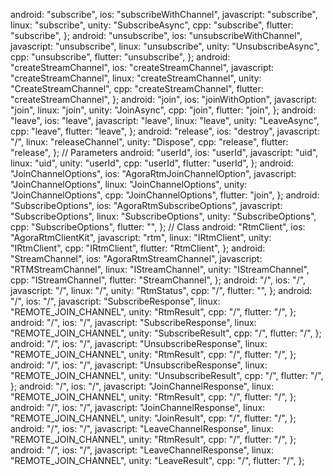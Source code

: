   android: "subscribe",
  ios: "subscribeWithChannel",
  javascript: "subscribe",
  linux: "subscribe",
  unity: "SubscribeAsync",
  cpp: "subscribe",
  flutter: "subscribe",
};
  android: "unsubscribe",
  ios: "unsubscribeWithChannel",
  javascript: "unsubscribe",
  linux: "unsubscribe",
  unity: "UnsubscribeAsync",
  cpp: "unsubscribe",
  flutter: "unsubscribe",
};
  android: "createStreamChannel",
  ios: "createStreamChannel",
  javascript: "createStreamChannel",
  linux: "createStreamChannel",
  unity: "CreateStreamChannel",
  cpp: "createStreamChannel",
  flutter: "createStreamChannel",
};
  android: "join",
  ios: "joinWithOption",
  javascript: "join",
  linux: "join",
  unity: "JoinAsync",
  cpp: "join",
  flutter: "join",
};
  android: "leave",
  ios: "leave",
  javascript: "leave",
  linux: "leave",
  unity: "LeaveAsync",
  cpp: "leave",
  flutter: "leave",
};
  android: "release",
  ios: "destroy",
  javascript: "/",
  linux: "releaseChannel",
  unity: "Dispose",
  cpp: "release",
  flutter: "release",
};
// Parameters
  android: "userId",
  ios: "userId",
  javascript: "uid",
  linux: "uid",
  unity: "userId",
  cpp: "userId",
  flutter: "userId",
};
  android: "JoinChannelOptions",
  ios: "AgoraRtmJoinChannelOption",
  javascript: "JoinChannelOptions",
  linux: "JoinChannelOptions",
  unity: "JoinChannelOptions",
  cpp: "JoinChannelOptions",
  flutter: "join",
};
  android: "SubscribeOptions",
  ios: "AgoraRtmSubscribeOptions",
  javascript: "SubscribeOptions",
  linux: "SubscribeOptions",
  unity: "SubscribeOptions",
  cpp: "SubscribeOptions",
  flutter: "",
};
// Class
  android: "RtmClient",
  ios: "AgoraRtmClientKit",
  javascript: "rtm",
  linux: "IRtmClient",
  unity: "IRtmClient",
  cpp: "IRtmClient",
  flutter: "RtmClient",
};
  android: "StreamChannel",
  ios: "AgoraRtmStreamChannel",
  javascript: "RTMStreamChannel",
  linux: "IStreamChannel",
  unity: "IStreamChannel",
  cpp: "IStreamChannel",
  flutter: "StreamChannel",
};
  android: "/",
  ios: "/",
  javascript: "/",
  linux: "/",
  unity: "RtmStatus",
  cpp: "/",
  flutter: "",
};
  android: "/",
  ios: "/",
  javascript: "SubscribeResponse",
  linux: "REMOTE_JOIN_CHANNEL",
  unity: "RtmResult<SubscribeResult>",
  cpp: "/",
  flutter: "/",
};
  android: "/",
  ios: "/",
  javascript: "SubscribeResponse",
  linux: "REMOTE_JOIN_CHANNEL",
  unity: "SubscribeResult",
  cpp: "/",
  flutter: "/",
};
  android: "/",
  ios: "/",
  javascript: "UnsubscribeResponse",
  linux: "REMOTE_JOIN_CHANNEL",
  unity: "RtmResult<UnsubscribeResult>",
  cpp: "/",
  flutter: "/",
};
  android: "/",
  ios: "/",
  javascript: "UnsubscribeResponse",
  linux: "REMOTE_JOIN_CHANNEL",
  unity: "UnsubscribeResult",
  cpp: "/",
  flutter: "/",
};
  android: "/",
  ios: "/",
  javascript: "JoinChannelResponse",
  linux: "REMOTE_JOIN_CHANNEL",
  unity: "RtmResult<JoinResult>",
  cpp: "/",
  flutter: "/",
};
  android: "/",
  ios: "/",
  javascript: "JoinChannelResponse",
  linux: "REMOTE_JOIN_CHANNEL",
  unity: "JoinResult",
  cpp: "/",
  flutter: "/",
};
  android: "/",
  ios: "/",
  javascript: "LeaveChannelResponse",
  linux: "REMOTE_JOIN_CHANNEL",
  unity: "RtmResult<LeaveResult>",
  cpp: "/",
  flutter: "/",
};
  android: "/",
  ios: "/",
  javascript: "LeaveChannelResponse",
  linux: "REMOTE_JOIN_CHANNEL",
  unity: "LeaveResult",
  cpp: "/",
  flutter: "/",
};